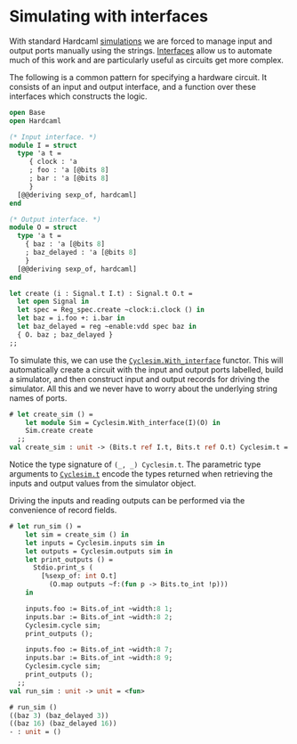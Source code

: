# Simulating with interfaces

<!--
```ocaml
# Hardcaml.Caller_id.set_mode Disabled
- : unit = ()
```
-->

With standard Hardcaml [simulations](simulation.mdx) we are forced to manage input and
output ports manually using the
strings. [Interfaces](hardcaml_interfaces.mdx) allow us to automate
much of this work and are particularly useful as circuits get more
complex.

The following is a common pattern for specifying a hardware circuit.
It consists of an input and output interface, and a function over
these interfaces which constructs the logic.

```ocaml
open Base
open Hardcaml

(* Input interface. *)
module I = struct
  type 'a t =
     { clock : 'a
     ; foo : 'a [@bits 8]
     ; bar : 'a [@bits 8]
     }
  [@@deriving sexp_of, hardcaml]
end

(* Output interface. *)
module O = struct
  type 'a t =
    { baz : 'a [@bits 8]
    ; baz_delayed : 'a [@bits 8]
    }
  [@@deriving sexp_of, hardcaml]
end

let create (i : Signal.t I.t) : Signal.t O.t =
  let open Signal in
  let spec = Reg_spec.create ~clock:i.clock () in
  let baz = i.foo +: i.bar in
  let baz_delayed = reg ~enable:vdd spec baz in
  { O. baz ; baz_delayed }
;;
```

To simulate this, we can use the
[`Cyclesim.With_interface`](https://ocaml.janestreet.com/ocaml-core/latest/doc/hardcaml/Hardcaml/Cyclesim/With_interface/index.html)
functor. This will automatically create a circuit with the input and output
ports labelled, build a simulator, and then construct input and output
records for driving the simulator. All this and we never have to worry
about the underlying string names of ports.

```ocaml
# let create_sim () =
    let module Sim = Cyclesim.With_interface(I)(O) in
    Sim.create create
  ;;
val create_sim : unit -> (Bits.t ref I.t, Bits.t ref O.t) Cyclesim.t = <fun>
```

Notice the type signature of `(_, _) Cyclesim.t`. The parametric type
arguments to [`Cyclesim.t`](https://ocaml.janestreet.com/ocaml-core/latest/doc/hardcaml/Hardcaml/Cyclesim/index.html)
encode the types returned when retrieving the
inputs and output values from the simulator object.

Driving the inputs and reading outputs can be performed via the
convenience of record fields.

```ocaml
# let run_sim () =
    let sim = create_sim () in
    let inputs = Cyclesim.inputs sim in
    let outputs = Cyclesim.outputs sim in
    let print_outputs () =
      Stdio.print_s (
        [%sexp_of: int O.t]
          (O.map outputs ~f:(fun p -> Bits.to_int !p)))
    in

    inputs.foo := Bits.of_int ~width:8 1;
    inputs.bar := Bits.of_int ~width:8 2;
    Cyclesim.cycle sim;
    print_outputs ();

    inputs.foo := Bits.of_int ~width:8 7;
    inputs.bar := Bits.of_int ~width:8 9;
    Cyclesim.cycle sim;
    print_outputs ();
  ;;
val run_sim : unit -> unit = <fun>

# run_sim ()
((baz 3) (baz_delayed 3))
((baz 16) (baz_delayed 16))
- : unit = ()
```

